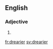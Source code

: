 ==English==

===Adjective===
{{head|en|adjective comparative form}}

# {{en-comparative of|dreary}}

[[fr:drearier]]
[[sv:drearier]]